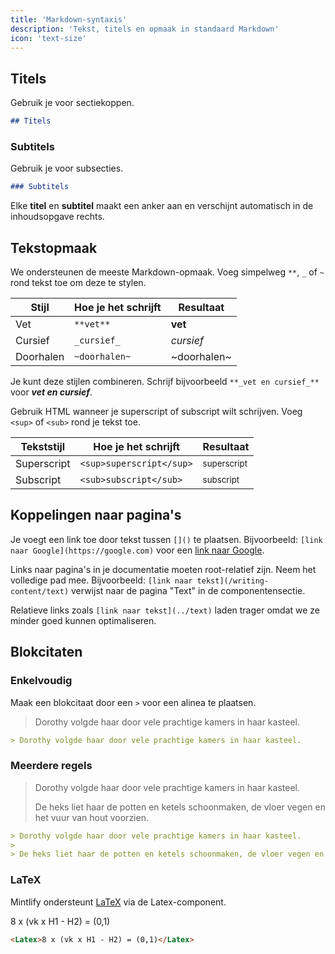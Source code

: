 ```yaml
---
title: 'Markdown-syntaxis'
description: 'Tekst, titels en opmaak in standaard Markdown'
icon: 'text-size'
---
```


## Titels

Gebruik je voor sectiekoppen.

```md
## Titels
```

### Subtitels

Gebruik je voor subsecties.

```md
### Subtitels
```

<Tip>

Elke **titel** en **subtitel** maakt een anker aan en verschijnt automatisch in de inhoudsopgave rechts.

</Tip>

## Tekstopmaak

We ondersteunen de meeste Markdown-opmaak. Voeg simpelweg `**`, `_` of `~` rond tekst toe om deze te stylen.

| Stijl         | Hoe je het schrijft    | Resultaat          |
| ------------- | ---------------------- | ------------------ |
| Vet           | `**vet**`              | **vet**            |
| Cursief       | `_cursief_`            | _cursief_          |
| Doorhalen     | `~doorhalen~`          | ~doorhalen~        |

Je kunt deze stijlen combineren. Schrijf bijvoorbeeld `**_vet en cursief_**` voor **_vet en cursief_**.

Gebruik HTML wanneer je superscript of subscript wilt schrijven. Voeg `<sup>` of `<sub>` rond je tekst toe.

| Tekststijl   | Hoe je het schrijft           | Resultaat                 |
| ------------ | ----------------------------- | ------------------------- |
| Superscript  | `<sup>superscript</sup>`      | <sup>superscript</sup>    |
| Subscript    | `<sub>subscript</sub>`        | <sub>subscript</sub>      |

## Koppelingen naar pagina's

Je voegt een link toe door tekst tussen `[]()` te plaatsen. Bijvoorbeeld: `[link naar Google](https://google.com)` voor een [link naar Google](https://google.com).

Links naar pagina's in je documentatie moeten root-relatief zijn. Neem het volledige pad mee. Bijvoorbeeld: `[link naar tekst](/writing-content/text)` verwijst naar de pagina "Text" in de componentensectie.

Relatieve links zoals `[link naar tekst](../text)` laden trager omdat we ze minder goed kunnen optimaliseren.

## Blokcitaten

### Enkelvoudig

Maak een blokcitaat door een `>` voor een alinea te plaatsen.

> Dorothy volgde haar door vele prachtige kamers in haar kasteel.

```md
> Dorothy volgde haar door vele prachtige kamers in haar kasteel.
```

### Meerdere regels

> Dorothy volgde haar door vele prachtige kamers in haar kasteel.
>
> De heks liet haar de potten en ketels schoonmaken, de vloer vegen en het vuur van hout voorzien.

```md
> Dorothy volgde haar door vele prachtige kamers in haar kasteel.
>
> De heks liet haar de potten en ketels schoonmaken, de vloer vegen en het vuur van hout voorzien.
```

### LaTeX

Mintlify ondersteunt [LaTeX](https://www.latex-project.org) via de Latex-component.

<Latex>8 x (vk x H1 - H2) = (0,1)</Latex>

```md
<Latex>8 x (vk x H1 - H2) = (0,1)</Latex>
```
